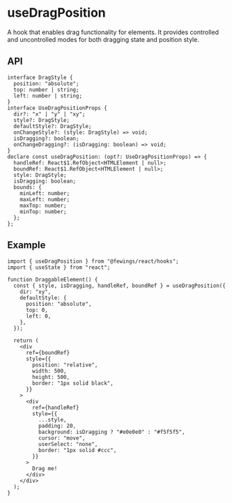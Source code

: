 # useDragPosition

A hook that enables drag functionality for elements. It provides controlled and uncontrolled modes for both dragging state and position style.

## API

```tsx
interface DragStyle {
  position: "absolute";
  top: number | string;
  left: number | string;
}
interface UseDragPositionProps {
  dir?: "x" | "y" | "xy";
  style?: DragStyle;
  defaultStyle?: DragStyle;
  onChangeStyle?: (style: DragStyle) => void;
  isDragging?: boolean;
  onChangeDragging?: (isDragging: boolean) => void;
}
declare const useDragPosition: (opt?: UseDragPositionProps) => {
  handleRef: React$1.RefObject<HTMLElement | null>;
  boundRef: React$1.RefObject<HTMLElement | null>;
  style: DragStyle;
  isDragging: boolean;
  bounds: {
    minLeft: number;
    maxLeft: number;
    maxTop: number;
    minTop: number;
  };
};
```

## Example

```tsx
import { useDragPosition } from "@fewings/react/hooks";
import { useState } from "react";

function DraggableElement() {
  const { style, isDragging, handleRef, boundRef } = useDragPosition({
    dir: "xy",
    defaultStyle: {
      position: "absolute",
      top: 0,
      left: 0,
    },
  });

  return (
    <div
      ref={boundRef}
      style={{
        position: "relative",
        width: 500,
        height: 500,
        border: "1px solid black",
      }}
    >
      <div
        ref={handleRef}
        style={{
          ...style,
          padding: 20,
          background: isDragging ? "#e0e0e0" : "#f5f5f5",
          cursor: "move",
          userSelect: "none",
          border: "1px solid #ccc",
        }}
      >
        Drag me!
      </div>
    </div>
  );
}
```
